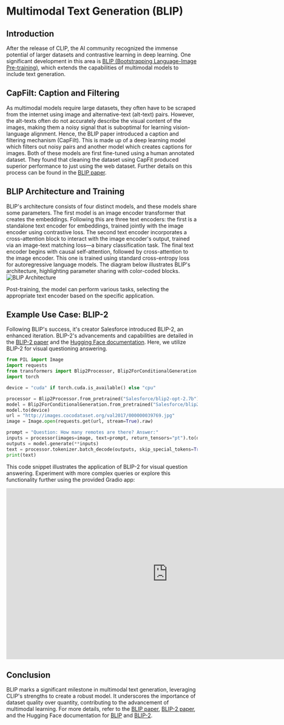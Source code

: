 # Multimodal Text Generation (BLIP)
## Introduction

After the release of CLIP, the AI community recognized the immense potential of larger datasets and contrastive learning in deep learning. One significant development in this area is [BLIP (Bootstrapping Language-Image Pre-training)](https://arxiv.org/abs/2201.12086), which extends the capabilities of multimodal models to include text generation.

## CapFilt: Caption and Filtering
As multimodal models require large datasets, they often have to be scraped from the internet using image and alternative-text (alt-text) pairs. However, the alt-texts often do not accurately describe the visual content of the images, making them a noisy signal that is suboptimal for learning vision-language alignment. Hence, the BLIP paper introduced a caption and filtering mechanism (CapFilt). This is made up of a deep learning model which filters out noisy pairs and another model which creates captions for images. Both of these models are first fine-tuned using a human annotated dataset. They found that cleaning the dataset using CapFit produced superior performance to just using the web dataset. Further details on this process can be found in the [BLIP paper](https://arxiv.org/abs/2201.12086). 

## BLIP Architecture and Training
BLIP's architecture consists of four distinct models, and these models share some parameters. The first model is an image encoder transformer that creates the embeddings. Following this are three text encoders: the first is a standalone text encoder for embeddings, trained jointly with the image encoder using contrastive loss. The second text encoder incorporates a cross-attention block to interact with the image encoder's output, trained via an image-text matching loss—a binary classification task. The final text encoder begins with causal self-attention, followed by cross-attention to the image encoder. This one is trained using standard cross-entropy loss for autoregressive language models. The diagram below illustrates BLIP's architecture, highlighting parameter sharing with color-coded blocks.
![BLIP Architecture](https://huggingface.co/datasets/hf-vision/course-assets/resolve/main/BLIP.png)

Post-training, the model can perform various tasks, selecting the appropriate text encoder based on the specific application.

## Example Use Case: BLIP-2
Following BLIP's success, it's creator Salesforce introduced BLIP-2, an enhanced iteration. BLIP-2's advancements and capabilities are detailed in the [BLIP-2 paper](https://arxiv.org/abs/2301.12597) and the [Hugging Face documentation](https://huggingface.co/docs/transformers/model_doc/blip-2). Here, we utilize BLIP-2 for visual questioning answering.

```python
from PIL import Image
import requests
from transformers import Blip2Processor, Blip2ForConditionalGeneration
import torch

device = "cuda" if torch.cuda.is_available() else "cpu"

processor = Blip2Processor.from_pretrained("Salesforce/blip2-opt-2.7b")
model = Blip2ForConditionalGeneration.from_pretrained("Salesforce/blip2-opt-2.7b", torch_dtype=torch.float16)
model.to(device)
url = "http://images.cocodataset.org/val2017/000000039769.jpg"
image = Image.open(requests.get(url, stream=True).raw)

prompt = "Question: How many remotes are there? Answer:"
inputs = processor(images=image, text=prompt, return_tensors="pt").to(device, torch.float16)
outputs = model.generate(**inputs)
text = processor.tokenizer.batch_decode(outputs, skip_special_tokens=True)
print(text)
```
This code snippet illustrates the application of BLIP-2 for visual question answering. Experiment with more complex queries or explore this functionality further using the provided Gradio app:

<iframe
	src="https://hysts-BLIP2-with-transformers.hf.space"
	frameborder="0"
	width="850"
	height="450">
</iframe>

## Conclusion

BLIP marks a significant milestone in multimodal text generation, leveraging CLIP's strengths to create a robust model. It underscores the importance of dataset quality over quantity, contributing to the advancement of multimodal learning. For more details, refer to the [BLIP paper](https://arxiv.org/abs/2201.12086), [BLIP-2 paper](https://arxiv.org/abs/2301.12597), and the Hugging Face documentation for [BLIP](https://huggingface.co/docs/transformers/model_doc/blip) and [BLIP-2](https://huggingface.co/docs/transformers/model_doc/blip-2).